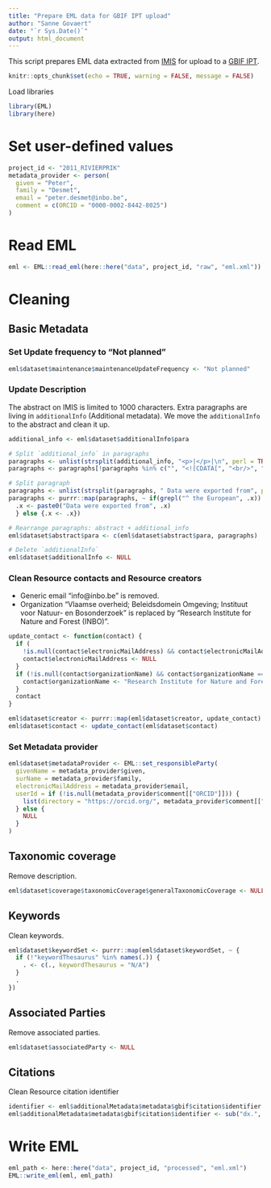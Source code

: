 ```yaml
---
title: "Prepare EML data for GBIF IPT upload"
author: "Sanne Govaert"
date: "`r Sys.Date()`"
output: html_document
---
```


This script prepares EML data extracted from [IMIS](https://www.vliz.be/en/imis?module=dataset) for upload to a [GBIF IPT](https://gbif.org/ipt).

```r
knitr::opts_chunk$set(echo = TRUE, warning = FALSE, message = FALSE)
```

Load libraries

```r
library(EML)
library(here)
```

# Set user-defined values

```r
project_id <- "2011_RIVIERPRIK"
metadata_provider <- person(
  given = "Peter",
  family = "Desmet",
  email = "peter.desmet@inbo.be",
  comment = c(ORCID = "0000-0002-8442-8025")
)
```

# Read EML 

```r
eml <- EML::read_eml(here::here("data", project_id, "raw", "eml.xml"))
```

# Cleaning

## Basic Metadata

### Set Update frequency to "Not planned"

```r
eml$dataset$maintenance$maintenanceUpdateFrequency <- "Not planned"
```

### Update Description

The abstract on IMIS is limited to 1000 characters. Extra paragraphs are living in `additionalInfo` (Additional metadata). 
We move the `additionalInfo` to the abstract and clean it up.

```r
additional_info <- eml$dataset$additionalInfo$para

# Split `additional_info` in paragraphs
paragraphs <- unlist(strsplit(additional_info, "<p>|</p>|\n", perl = TRUE))
paragraphs <- paragraphs[!paragraphs %in% c("", "<![CDATA[", "<br/>", "]]>")]

# Split paragraph
paragraphs <- unlist(strsplit(paragraphs, " Data were exported from", perl = TRUE))
paragraphs <- purrr::map(paragraphs, ~ if(grepl("^ the European", .x)) {
  .x <- paste0("Data were exported from", .x)
  } else {.x <- .x})

# Rearrange paragraphs: abstract + additional_info
eml$dataset$abstract$para <- c(eml$dataset$abstract$para, paragraphs)

# Delete `additionalInfo`
eml$dataset$additionalInfo <- NULL
```

### Clean Resource contacts and Resource creators

- Generic email "info@inbo.be" is removed.
- Organization "Vlaamse overheid; Beleidsdomein Omgeving; Instituut voor Natuur- en Bosonderzoek" is replaced by "Research Institute for Nature and Forest (INBO)".

```r
update_contact <- function(contact) {
  if (
    !is.null(contact$electronicMailAddress) && contact$electronicMailAddress == "info@inbo.be") {
    contact$electronicMailAddress <- NULL
  }
  if (!is.null(contact$organizationName) && contact$organizationName == "Vlaamse overheid; Beleidsdomein Omgeving; Instituut voor Natuur- en Bosonderzoek") {
    contact$organizationName <- "Research Institute for Nature and Forest (INBO)"
  }
  contact
}

eml$dataset$creator <- purrr::map(eml$dataset$creator, update_contact)
eml$dataset$contact <- update_contact(eml$dataset$contact)
```

### Set Metadata provider

```r
eml$dataset$metadataProvider <- EML::set_responsibleParty(
  givenName = metadata_provider$given,
  surName = metadata_provider$family,
  electronicMailAddress = metadata_provider$email,
  userId = if (!is.null(metadata_provider$comment[["ORCID"]])) {
    list(directory = "https://orcid.org/", metadata_provider$comment[["ORCID"]])
  } else {
    NULL
  }
)
```

## Taxonomic coverage

Remove description.

```r
eml$dataset$coverage$taxonomicCoverage$generalTaxonomicCoverage <- NULL
```

## Keywords

Clean keywords.

```r
eml$dataset$keywordSet <- purrr::map(eml$dataset$keywordSet, ~ {
  if (!"keywordThesaurus" %in% names(.)) {
    . <- c(., keywordThesaurus = "N/A")
  }
  .
})
```

## Associated Parties

Remove associated parties.

```r
eml$dataset$associatedParty <- NULL
```

## Citations

Clean Resource citation identifier

```r
identifier <- eml$additionalMetadata$metadata$gbif$citation$identifier
eml$additionalMetadata$metadata$gbif$citation$identifier <- sub("dx.", "", identifier)
```

# Write EML

```r
eml_path <- here::here("data", project_id, "processed", "eml.xml")
EML::write_eml(eml, eml_path)
```


